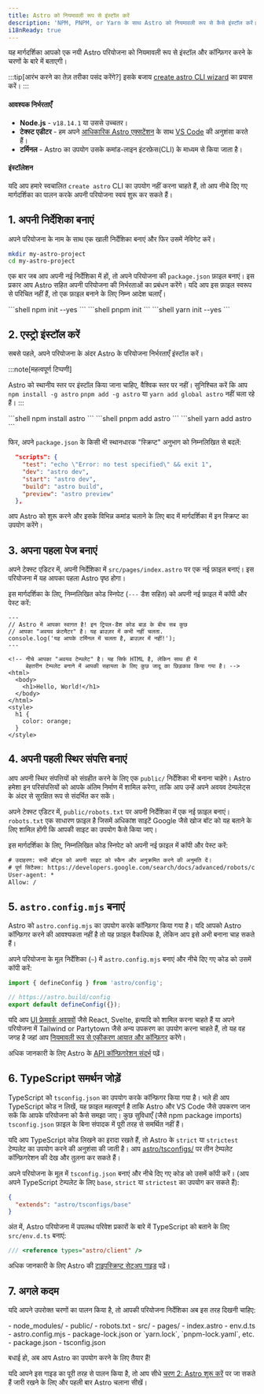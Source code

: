 ```yaml
---
title: Astro को नियमावली रूप से इंस्टॉल करें
description: 'NPM, PNPM, or Yarn के साथ Astro को नियमावली रूप से कैसे इंस्टॉल करें।'
i18nReady: true
---
```


यह मार्गदर्शिका आपको एक नयी Astro परियोजना को नियमावली रूप से इंस्टॉल और कॉन्फ़िगर करने के चरणों के बारे में बताएगी।

:::tip[आरंभ करने का तेज़ तरीका पसंद करेंगे?]
इसके बजाय [create astro CLI wizard](/hi/install/auto/) का प्रयास करें।
:::

#### आवश्यक निर्भरताएँ

- **Node.js** - `v18.14.1` या उससे उच्चतर।
- **टेक्स्ट एडीटर** - हम अपने [आधिकारिक Astro एक्सटेंशन](https://marketplace.visualstudio.com/items?itemName=astro-build.astro-vscode) के साथ [VS Code](https://code.visualstudio.com/) की अनुशंसा करते हैं।
- **टर्मिनल** - Astro का उपयोग उसके कमांड-लाइन इंटरफ़ेस(CLI) के माध्यम से किया जाता है।

#### इंस्टॉलेशन

यदि आप हमारे स्वचालित `create astro` CLI  का उपयोग नहीं करना चाहते हैं, तो आप नीचे दिए गए मार्गदर्शिका का पालन करके अपनी परियोजना स्वयं शुरू  कर सकते हैं।
## 1. अपनी निर्देशिका बनाएं

अपने परियोजना के नाम के साथ एक खाली निर्देशिका बनाएं और फिर उसमें नेविगेट करें।

```bash
mkdir my-astro-project
cd my-astro-project
```

एक बार जब आप अपनी नई निर्देशिका में हों, तो अपने परियोजना की `package.json` फ़ाइल बनाएं। इस प्रकार आप Astro सहित अपनी परियोजना की निर्भरताओं का प्रबंधन करेंगे। यदि आप इस फ़ाइल स्वरूप से परिचित नहीं हैं, तो एक फ़ाइल बनाने के लिए निम्न आदेश चलाएँ।

<PackageManagerTabs>
  <Fragment slot="npm">
  ```shell
  npm init --yes
  ```
  </Fragment>
  <Fragment slot="pnpm">
  ```shell
  pnpm init 
  ```
  </Fragment>
  <Fragment slot="yarn">
  ```shell
  yarn init --yes
  ```
  </Fragment>
</PackageManagerTabs>



## 2. एस्ट्रो इंस्टॉल करें

सबसे पहले, अपने परियोजना के अंदर Astro के परियोजना निर्भरताएँ इंस्टॉल करें।

:::note[महत्वपूर्ण टिप्पणी]

Astro को स्थानीय स्तर पर इंस्टॉल किया जाना चाहिए, वैश्विक स्तर पर नहीं। सुनिश्चित करें कि आप `npm install -g astro` `pnpm add -g astro` या `yarn add global astro` नहीं चला रहे हैं।
:::

<PackageManagerTabs>
  <Fragment slot="npm">
  ```shell
  npm install astro
  ```
  </Fragment>
  <Fragment slot="pnpm">
  ```shell
  pnpm add astro
  ```
  </Fragment>
  <Fragment slot="yarn">
  ```shell
  yarn add astro
  ```
  </Fragment>
</PackageManagerTabs>

फिर, अपने `package.json` के किसी भी स्थानधारक "स्क्रिप्ट" अनुभाग को निम्नलिखित से बदलें:

```json title="package.json" del={2} ins={3-6}
  "scripts": {
    "test": "echo \"Error: no test specified\" && exit 1",
    "dev": "astro dev",
    "start": "astro dev",
    "build": "astro build",
    "preview": "astro preview"
  },
```

आप Astro को शुरू करने और इसके विभिन्न कमांड चलाने के लिए बाद में मार्गदर्शिका में इन स्क्रिप्ट का उपयोग करेंगे।

## 3. अपना पहला पेज बनाएं

अपने टेक्स्ट एडिटर में, अपनी निर्देशिका में `src/pages/index.astro` पर एक नई फ़ाइल बनाएं। इस परियोजना में यह आपका पहला Astro पृष्ठ होगा।

इस मार्गदर्शिका के लिए, निम्नलिखित कोड स्निपेट (`---` डैश सहित) को अपनी नई फ़ाइल में कॉपी और पेस्ट करें:

```astro title="src/pages/index.astro"
---
// Astro में आपका स्वागत है! इन ट्रिपल-डैश कोड बाड़ के बीच सब कुछ
// आपका "अवयव फ्रंटमैटर" है। यह ब्राउज़र में कभी नहीं चलता.
console.log('यह आपके टर्मिनल में चलता है, ब्राउज़र में नहीं!');
---

<!-- नीचे आपका "अवयव टेम्पलेट" है। यह सिर्फ HTML है, लेकिन साथ ही में 
     बेहतरीन टेम्पलेट बनाने में आपकी सहायता के लिए कुछ जादू का छिड़काव किया गया है। -->
<html>
  <body>
    <h1>Hello, World!</h1>
  </body>
</html>
<style>
  h1 {
    color: orange;
  }
</style>
```

## 4. अपनी पहली स्थिर संपत्ति बनाएं

आप अपनी स्थिर संपत्तियों को संग्रहीत करने के लिए एक `public/` निर्देशिका भी बनाना चाहेंगे। Astro हमेशा इन परिसंपत्तियों को आपके अंतिम निर्माण में शामिल करेगा, ताकि आप उन्हें अपने अवयव टेम्पलेट्स के अंदर से सुरक्षित रूप से संदर्भित कर सकें।

अपने टेक्स्ट एडिटर में, `public/robots.txt` पर अपनी निर्देशिका में एक नई फ़ाइल बनाएं। `robots.txt` एक साधारण फ़ाइल है जिसमें अधिकांश साइटें Google जैसे खोज बॉट को यह बताने के लिए शामिल होंगी कि आपकी साइट का उपयोग कैसे किया जाए।

इस मार्गदर्शिका के लिए, निम्नलिखित कोड स्निपेट को अपनी नई फ़ाइल में कॉपी और पेस्ट करें:


```diff title="public/robots.txt"
# उदाहरण: सभी बॉट्स को अपनी साइट को स्कैन और अनुक्रमित करने की अनुमति दें।
# पूर्ण सिंटैक्स: https://developers.google.com/search/docs/advanced/robots/create-robots-txt
User-agent: *
Allow: /
```

## 5. `astro.config.mjs` बनाएं

Astro को `astro.config.mjs` का उपयोग करके कॉन्फ़िगर किया गया है। यदि आपको Astro कॉन्फ़िगर करने की आवश्यकता नहीं है तो यह फ़ाइल वैकल्पिक है, लेकिन आप इसे अभी बनाना चाह सकते हैं।

अपने परियोजना के मूल निर्देशिका (`~`) में `astro.config.mjs` बनाएं और नीचे दिए गए कोड को उसमें कॉपी करें:

```js title="astro.config.mjs"
import { defineConfig } from 'astro/config';

// https://astro.build/config
export default defineConfig({});
```

यदि आप [UI फ्रेमवर्क अवयवों](/hi/guides/framework-components/) जैसे React, Svelte, इत्यादि को शामिल करना चाहते हैं या अपने परियोजना में Tailwind or Partytown जैसे अन्य उपकरण का उपयोग करना चाहते हैं, तो यह वह जगह है जहां आप [नियमावली रूप से एकीकरण आयात और कॉन्फ़िगर](/hi/guides/integrations-guide/) करेंगे।

<ReadMore>अधिक जानकारी के लिए Astro के [API कॉन्फ़िगरेशन संदर्भ](/hi/reference/configuration-reference/) पढ़ें।</ReadMore>

## 6. TypeScript समर्थन जोड़ें

TypeScript को `tsconfig.json` का उपयोग करके कॉन्फ़िगर किया गया है। भले ही आप TypeScript कोड न लिखें, यह फ़ाइल महत्वपूर्ण है ताकि Astro और VS Code जैसे उपकरण जान सकें कि आपके परियोजना को कैसे समझा जाए। कुछ सुविधाएँ (जैसे npm package imports) `tsconfig.json` फ़ाइल के बिना संपादक में पूरी तरह से समर्थित नहीं हैं।

यदि आप TypeScript कोड लिखने का इरादा रखते हैं, तो Astro के `strict` या `strictest` टेम्पलेट का उपयोग करने की अनुशंसा की जाती है। आप [astro/tsconfigs/](https://github.com/withastro/astro/blob/main/packages/astro/tsconfigs/) पर तीन टेम्पलेट कॉन्फ़िगरेशन की देख और तुलना कर सकते हैं।

अपने परियोजना के मूल में `tsconfig.json` बनाएं और नीचे दिए गए कोड को उसमें कॉपी करें। (आप अपने TypeScript टेम्पलेट के लिए `base`, `strict` या `strictest` का उपयोग कर सकते हैं):

```json title="tsconfig.json" "base"
{
  "extends": "astro/tsconfigs/base"
}
```

अंत में, Astro परियोजना में उपलब्ध परिवेश प्रकारों के बारे में TypeScript को बताने के लिए `src/env.d.ts` बनाएं:

```ts title="src/env.d.ts"
/// <reference types="astro/client" />
```

<ReadMore>अधिक जानकारी के लिए Astro की [टाइपस्क्रिप्ट सेटअप गाइड](/hi/guides/typescript/#setup) पढ़ें।</ReadMore>

## 7. अगले कदम

यदि आपने उपरोक्त चरणों का पालन किया है, तो आपकी परियोजना निर्देशिका अब इस तरह दिखनी चाहिए:

<FileTree>
- node_modules/
- public/
  - robots.txt
- src/
  - pages/
    - index.astro
  - env.d.ts
- astro.config.mjs
- package-lock.json or `yarn.lock`, `pnpm-lock.yaml`, etc.
- package.json
- tsconfig.json
</FileTree>

बधाई हो, अब आप Astro का उपयोग करने के लिए तैयार हैं!

यदि आपने इस गाइड का पूरी तरह से पालन किया है, तो आप सीधे [चरण 2: Astro शुरू करें](/hi/install/auto/#2-astro-प्रारंभ-करें-) पर जा सकते हैं जारी रखने के लिए और पहली बार Astro चलाना सीखें।
